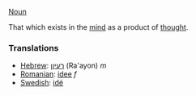 [[Noun]]

That which exists in the [[mind]] as a product of [[thought]].

===Translations===
*[[Hebrew]]: [[רעיון]] (Ra'ayon) ''m''
*[[Romanian]]: [[idee]] ''f''
*[[Swedish]]: [[idé]]